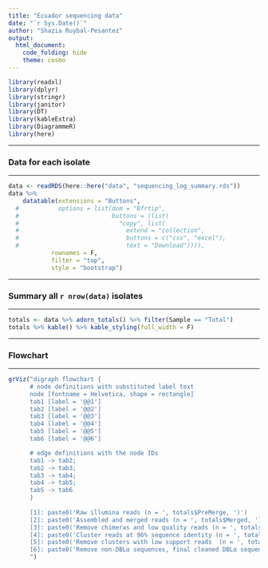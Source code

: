 ```yaml
---
title: "Ecuador sequencing data"
date: "`r Sys.Date()`"
author: "Shazia Ruybal-Pesantez"
output: 
  html_document:
    code_folding: hide 
    theme: cosmo
---
```


```r
library(readxl)
library(dplyr)
library(stringr)
library(janitor)
library(DT)
library(kableExtra)
library(DiagrammeR)
library(here)
```

***
### Data for each isolate
***
```r
data <- readRDS(here::here("data", "sequencing_log_summary.rds"))
data %>% 
    datatable(extensions = "Buttons", 
  #           options = list(dom = "Bfrtip", 
  #                          buttons = (list(
  #                            "copy", list(
  #                              extend = "collection", 
  #                              buttons = c("csv", "excel"), 
  #                              text = "Download")))), 
            rownames = F, 
            filter = "top",
            style = "bootstrap")
```

***
### Summary all `r nrow(data)` isolates
***

```r
totals <- data %>% adorn_totals() %>% filter(Sample == "Total") 
totals %>% kable() %>% kable_styling(full_width = F)
```

***
### Flowchart
***

```r
grViz("digraph flowchart {
      # node definitions with substituted label text
      node [fontname = Helvetica, shape = rectangle]        
      tab1 [label = '@@1']
      tab2 [label = '@@2']
      tab3 [label = '@@3']
      tab4 [label = '@@4']
      tab5 [label = '@@5']
      tab6 [label = '@@6']

      # edge definitions with the node IDs
      tab1 -> tab2;
      tab2 -> tab3;
      tab3 -> tab4;
      tab4 -> tab5;
      tab5 -> tab6
      }
      
      [1]: paste0('Raw illumina reads (n = ', totals$PreMerge, ')')
      [2]: paste0('Assembled and merged reads (n = ', totals$Merged, ')')
      [3]: paste0('Remove chimeras and low quality reads (n = ', totals$Merged-totals$Filtered-totals$Chimeric, ')')
      [4]: paste0('Cluster reads at 96% sequence identity (n = ', totals$Centroids, ')')
      [5]: paste0('Remove clusters with low support reads  (n = ', totals$Centroidswithsupport, ')')
      [6]: paste0('Remove non-DBLα sequences, final cleaned DBLα sequences  (n = ', totals$Aftercontaminantfiltering, ')')
      ")
```

